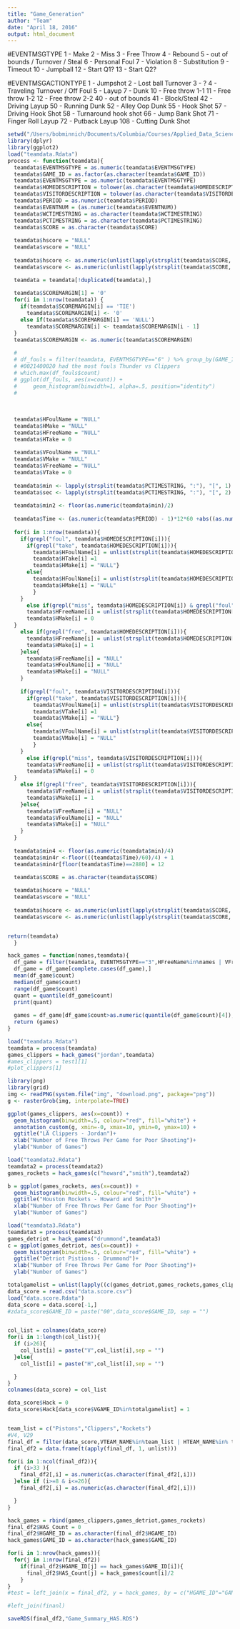 ```yaml
---
title: "Game_Generation"
author: "Team"
date: "April 18, 2016"
output: html_document
---
```

#EVENTMSGTYPE
1 - Make 2 - Miss 3 - Free Throw 4 - Rebound 5 - out of bounds / Turnover / Steal 6 - Personal Foul 7 - Violation 8 - Substitution 9 - Timeout 10 - Jumpball 12 - Start Q1? 13 - Start Q2?

#EVENTMSGACTIONTYPE
1 - Jumpshot 2 - Lost ball Turnover 3 - ? 4 - Traveling Turnover / Off Foul 5 - Layup 7 - Dunk 10 - Free throw 1-1 11 - Free throw 1-2 12 - Free throw 2-2 40 - out of bounds 41 - Block/Steal 42 - Driving Layup 50 - Running Dunk 52 - Alley Oop Dunk 55 - Hook Shot 57 - Driving Hook Shot 58 - Turnaround hook shot 66 - Jump Bank Shot 71 - Finger Roll Layup 72 - Putback Layup 108 - Cutting Dunk Shot



```r
setwd("/Users/bobminnich/Documents/Columbia/Courses/Applied_Data_Science/FinalProject/finalproject-p5-team3")
library(dplyr)
library(ggplot2)
load("teamdata.Rdata")
process <- function(teamdata){
  teamdata$EVENTMSGTYPE = as.numeric(teamdata$EVENTMSGTYPE)
  teamdata$GAME_ID = as.factor(as.character(teamdata$GAME_ID))
  teamdata$EVENTMSGTYPE = as.numeric(teamdata$EVENTMSGTYPE)
  teamdata$HOMEDESCRIPTION = tolower(as.character(teamdata$HOMEDESCRIPTION))
  teamdata$VISITORDESCRIPTION = tolower(as.character(teamdata$VISITORDESCRIPTION))
  teamdata$PERIOD = as.numeric(teamdata$PERIOD)
  teamdata$EVENTNUM = (as.numeric(teamdata$EVENTNUM))
  teamdata$WCTIMESTRING = as.character(teamdata$WCTIMESTRING)
  teamdata$PCTIMESTRING = as.character(teamdata$PCTIMESTRING)
  teamdata$SCORE = as.character(teamdata$SCORE)
  
  teamdata$hscore = "NULL"
  teamdata$vscore = "NULL"
  
  teamdata$hscore <- as.numeric(unlist(lapply(strsplit(teamdata$SCORE, "\\-"), "[", 1)))
  teamdata$vscore <- as.numeric(unlist(lapply(strsplit(teamdata$SCORE, "-"), "[", 2)))

  teamdata = teamdata[!duplicated(teamdata),] 
  
  teamdata$SCOREMARGIN[1] = '0'
  for(i in 1:nrow(teamdata)) {
    if(teamdata$SCOREMARGIN[i] == 'TIE')
      teamdata$SCOREMARGIN[i] <- '0'
    else if(teamdata$SCOREMARGIN[i] == 'NULL')
      teamdata$SCOREMARGIN[i] <- teamdata$SCOREMARGIN[i - 1]
  }
  teamdata$SCOREMARGIN <- as.numeric(teamdata$SCOREMARGIN)
  
  # 
  # df_fouls = filter(teamdata, EVENTMSGTYPE=="6" ) %>% group_by(GAME_ID) %>% summarise(count = n())
  # #0021400020 had the most fouls Thunder vs Clippers
  # which.max(df_fouls$count)
  # ggplot(df_fouls, aes(x=count)) +
  #     geom_histogram(binwidth=1, alpha=.5, position="identity")
  # 
  
  
  
  teamdata$HFoulName = "NULL"
  teamdata$HMake = "NULL"
  teamdata$HFreeName = "NULL"
  teamdata$HTake = 0
  
  teamdata$VFoulName = "NULL"
  teamdata$VMake = "NULL"
  teamdata$VFreeName = "NULL"
  teamdata$VTake = 0
  
  teamdata$min <- lapply(strsplit(teamdata$PCTIMESTRING, ":"), "[", 1)
  teamdata$sec <- lapply(strsplit(teamdata$PCTIMESTRING, ":"), "[", 2)
  
  teamdata$min2 <- floor(as.numeric(teamdata$min)/2) 
  
  teamdata$Time <- (as.numeric(teamdata$PERIOD) - 1)*12*60 +abs((as.numeric(teamdata$min)-12)*60 - (0-as.numeric(teamdata$sec)))
  
  for(i in 1:nrow(teamdata)){
    if(grepl("foul", teamdata$HOMEDESCRIPTION[i])){
      if(grepl("take", teamdata$HOMEDESCRIPTION[i])){
        teamdata$HFoulName[i] = unlist(strsplit(teamdata$HOMEDESCRIPTION[i],"\\s"))[1]
        teamdata$HTake[i] =1
        teamdata$HMake[i] = "NULL"}
      else{
        teamdata$HFoulName[i] = unlist(strsplit(teamdata$HOMEDESCRIPTION[i],"\\s"))[1]
        teamdata$HMake[i] = "NULL"
        }
    }
      else if(grepl("miss", teamdata$HOMEDESCRIPTION[i]) & grepl("foul", teamdata$HOMEDESCRIPTION[i])){
      teamdata$HFreeName[i] = unlist(strsplit(teamdata$HOMEDESCRIPTION[i],"\\s"))[2]
      teamdata$HMake[i] = 0
  }
    else if(grepl("free", teamdata$HOMEDESCRIPTION[i])){
      teamdata$HFreeName[i] = unlist(strsplit(teamdata$HOMEDESCRIPTION[i],"\\s"))[1]
      teamdata$HMake[i] = 1
    }else{
      teamdata$HFreeName[i] = "NULL"
      teamdata$HFoulName[i] = "NULL"
      teamdata$HMake[i] = "NULL"
    }
    
    if(grepl("foul", teamdata$VISITORDESCRIPTION[i])){
      if(grepl("take", teamdata$VISITORDESCRIPTION[i])){
        teamdata$VFoulName[i] = unlist(strsplit(teamdata$VISITORDESCRIPTION[i],"\\s"))[1]
        teamdata$VTake[i] =1
        teamdata$VMake[i] = "NULL"}
      else{
        teamdata$VFoulName[i] = unlist(strsplit(teamdata$VISITORDESCRIPTION[i],"\\s"))[1]
        teamdata$VMake[i] = "NULL"
        }
    }
      else if(grepl("miss", teamdata$VISITORDESCRIPTION[i])){
      teamdata$VFreeName[i] = unlist(strsplit(teamdata$VISITORDESCRIPTION[i],"\\s"))[2]
      teamdata$VMake[i] = 0
  }
    else if(grepl("free", teamdata$VISITORDESCRIPTION[i])){
      teamdata$VFreeName[i] = unlist(strsplit(teamdata$VISITORDESCRIPTION[i],"\\s"))[1]
      teamdata$VMake[i] = 1
    }else{
      teamdata$VFreeName[i] = "NULL"
      teamdata$VFoulName[i] = "NULL"
      teamdata$VMake[i] = "NULL"
    }
  }
  
  teamdata$min4 <- floor(as.numeric(teamdata$min)/4)
  teamdata$min4r <-floor(((teamdata$Time)/60)/4) + 1
  teamdata$min4r[floor(teamdata$Time)==2880] = 12
  
  teamdata$SCORE = as.character(teamdata$SCORE)

  teamdata$hscore = "NULL"
  teamdata$vscore = "NULL"
  
  teamdata$hscore <- as.numeric(unlist(lapply(strsplit(teamdata$SCORE, "\\-"), "[", 1)))
  teamdata$vscore <- as.numeric(unlist(lapply(strsplit(teamdata$SCORE, "-"), "[", 2)))


return(teamdata)
  }
```

```r

hack_games = function(names,teamdata){
  df_game = filter(teamdata, EVENTMSGTYPE=="3",HFreeName%in%names | VFreeName%in%names )%>%group_by(GAME_ID)%>% summarise(count = n())
  df_game = df_game[complete.cases(df_game),]
  mean(df_game$count)
  median(df_game$count)
  range(df_game$count)
  quant = quantile(df_game$count)
  print(quant)
  
  games = df_game[df_game$count>as.numeric(quantile(df_game$count)[4]),]
  return (games)
}


```

```r
load("teamdata.Rdata")
teamdata = process(teamdata)
games_clippers = hack_games("jordan",teamdata)
#ames_clippers = test1[1]
#plot_clippers[1]
```

```r
library(png)
library(grid)
img <- readPNG(system.file("img", "download.png", package="png"))
g <- rasterGrob(img, interpolate=TRUE)

ggplot(games_clippers, aes(x=count)) +
  geom_histogram(binwidth=.5, colour="red", fill="white") + 
  annotation_custom(g, xmin=-0, xmax=10, ymin=0, ymax=10) +
  ggtitle("LA Clippers - Jordan")+
  xlab("Number of Free Throws Per Game for Poor Shooting")+
  ylab("Number of Games")

```

```r
load("teamdata2.Rdata")
teamdata2 = process(teamdata2)
games_rockets = hack_games(c("howard","smith"),teamdata2)
```

```r
b = ggplot(games_rockets, aes(x=count)) +
  geom_histogram(binwidth=.5, colour="red", fill="white") + 
  ggtitle("Houston Rockets - Howard and Smith")+
  xlab("Number of Free Throws Per Game for Poor Shooting")+
  ylab("Number of Games")
```

```r
load("teamdata3.Rdata")
teamdata3 = process(teamdata3)
games_detriot = hack_games("drummond",teamdata3)
c = ggplot(games_detriot, aes(x=count)) +
  geom_histogram(binwidth=.5, colour="red", fill="white") + 
  ggtitle("Detriot Pistions - Drummond")+
  xlab("Number of Free Throws Per Game for Poor Shooting")+
  ylab("Number of Games")


```

```r
totalgamelist = unlist(lapply((c(games_detriot,games_rockets,games_clippers)),as.character))
data_score = read.csv("data.score.csv")
load("data.score.Rdata")
data_score = data.score[-1,]
#zdata_score$GAME_ID = paste("00",data_score$GAME_ID, sep = "")


col_list = colnames(data_score)
for(i in 1:length(col_list)){
  if (i>26){
    col_list[i] = paste("V",col_list[i],sep = "")
  }else{
    col_list[i] = paste("H",col_list[i],sep = "")

  }
}
colnames(data_score) = col_list

data_score$Hack = 0
data_score$Hack[data_score$VGAME_ID%in%totalgamelist] = 1


team_list = c("Pistons","Clippers","Rockets")
#V4, V29
final_df = filter(data_score,VTEAM_NAME%in%team_list | HTEAM_NAME%in% team_list)
final_df2 = data.frame(t(apply(final_df, 1, unlist)))

for(i in 1:ncol(final_df2)){
  if (i>33 ){
    final_df2[,i] = as.numeric(as.character(final_df2[,i]))
  }else if (i>=8 & i<=26){
    final_df2[,i] = as.numeric(as.character(final_df2[,i]))

  }
}
```

```r

hack_games = rbind(games_clippers,games_detriot,games_rockets)
final_df2$HAS_Count = 0
final_df2$HGAME_ID = as.character(final_df2$HGAME_ID)
hack_games$GAME_ID = as.character(hack_games$GAME_ID)

for(i in 1:nrow(hack_games)){
  for(j in 1:nrow(final_df2))
    if(final_df2$HGAME_ID[j] == hack_games$GAME_ID[i]){
      final_df2$HAS_Count[j] = hack_games$count[i]/2
    }
}
#test = left_join(x = final_df2, y = hack_games, by = c("HGAME_ID"="GAME_ID"), all.x = TRUE)

#left_join(finanl)
```


```r
saveRDS(final_df2,"Game_Summary_HAS.RDS")
```


```r

```

